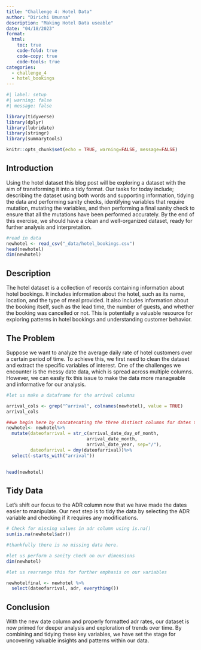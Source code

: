 ```yaml
---
title: "Challenge 4: Hotel Data"
author: "Dirichi Umunna"
description: "Making Hotel Data useable"
date: "04/18/2023"
format:
  html:
    toc: true
    code-fold: true
    code-copy: true
    code-tools: true
categories:
  - challenge_4
  - hotel_bookings
---
```


```r
#| label: setup
#| warning: false
#| message: false

library(tidyverse)
library(dplyr)
library(lubridate)
library(stringr)
library(summarytools)

knitr::opts_chunk$set(echo = TRUE, warning=FALSE, message=FALSE)
```

## Introduction

Using the hotel dataset this blog post will be exploring a dataset with the aim of transforming it into a tidy format. Our tasks for today include; describing the dataset using both words and supporting information, tidying the data and performing sanity checks, identifying variables that require mutation, mutating the variables, and then performing a final sanity check to ensure that all the mutations have been performed accurately. By the end of this exercise, we should have a clean and well-organized dataset, ready for further analysis and interpretation.

```r

#read in data
newhotel <- read_csv("_data/hotel_bookings.csv")
head(newhotel)
dim(newhotel)
```

## Description

The hotel dataset is a collection of records containing information about hotel bookings. It includes information about the hotel, such as its name, location, and the type of meal provided. It also includes information about the booking itself, such as the lead time, the number of guests, and whether the booking was cancelled or not. This is potentially a valuable resource for exploring patterns in hotel bookings and understanding customer behavior.

## The Problem

Suppose we want to analyze the average daily rate of hotel customers over a certain period of time. To achieve this, we first need to clean the dataset and extract the specific variables of interest. One of the challenges we encounter is the messy date data, which is spread across multiple columns. However, we can easily fix this issue to make the data more manageable and informative for our analysis.

```r

#let us make a dataframe for the arrival columns

arrival_cols <- grep("^arrival", colnames(newhotel), value = TRUE)
arrival_cols

##we begin here by concatenating the three distinct columns for dates together, then converting them to dates.
newhotel<- newhotel%>%
  mutate(dateofarrival = str_c(arrival_date_day_of_month,
                              arrival_date_month,
                              arrival_date_year, sep="/"),
         dateofarrival = dmy(dateofarrival))%>%
  select(-starts_with("arrival"))
                 

head(newhotel)

```

## Tidy Data

Let's shift our focus to the ADR column now that we have made the dates easier to manipulate. Our next step is to tidy the data by selecting the ADR variable and checking if it requires any modifications.

```r
# Check for missing values in adr column using is.na()
sum(is.na(newhotel$adr))

#thankfully there is no missing data here.

#let us perform a sanity check on our dimensions
dim(newhotel)

#let us rearrange this for further emphasis on our variables

newhotelfinal <- newhotel %>% 
  select(dateofarrival, adr, everything())
```

## Conclusion

With the new date column and properly formatted adr rates, our dataset is now primed for deeper analysis and exploration of trends over time. By combining and tidying these key variables, we have set the stage for uncovering valuable insights and patterns within our data.
